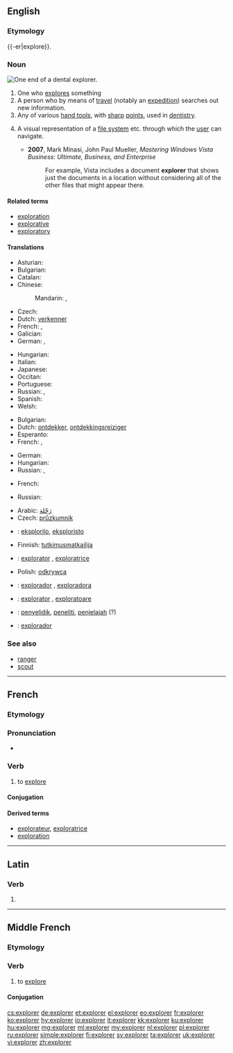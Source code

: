 ==English==
{{wikipedia|dab=explorer (disambiguation)|explorer}}
{{wikipedia}}

===Etymology===
{{-er|explore}}.

===Noun===
[[File:Dentalexplorer01croppedfiltered.jpg|thumb|upright|One end of a dental explorer.]]
{{en-noun}}

# One who [[explore]]s something
# A person who by means of [[travel]] (notably an [[expedition]]) searches out new information.
# Any of various [[hand tool]]s, with [[sharp]] [[point]]s, used in [[dentistry]].
# {{computing|graphical user interface}} A visual representation of a [[file system]] etc. through which the [[user]] can navigate.
#* '''2007''', Mark Minasi, John Paul Mueller, ''Mastering Windows Vista Business: Ultimate, Business, and Enterprise''
#*: For example, Vista includes a document '''explorer''' that shows just the documents in a location without considering all of the other files that might appear there.

====Related terms====
* [[exploration]]
* [[explorative]]
* [[exploratory]]

====Translations====
{{trans-top|person who explores}}
* Asturian: {{t-|ast|esplorador|m}}
* Bulgarian: {{t-|bg|изследовател|m|tr=izslédovatel|sc=Cyrl}}
* Catalan: {{t-|ca|explorador|m}}
* Chinese:
*: Mandarin: {{t|cmn|探險者|sc=Hani}}, {{t|cmn|探险者|tr=tànxiǎnzhě|sc=Hani}}
* Czech: {{t+|cs|průzkumník|m}}
* Dutch: [[verkenner]] {{m}}
* French: {{t+|fr|explorateur|m}}, {{t+|fr|exploratrice|f}}
* Galician: {{t-|gl|explorador|m}}
* German: {{t+|de|Forscher|m}}, {{t+|de|Forscherin|f}}
{{trans-mid}}
* Hungarian: {{t+|hu|felfedező}}
* Italian: {{t+|it|esploratore|m}}
* Japanese: {{t-|ja|探検家|tr=たんけんか, tankenka|sc=Jpan}}
* Occitan: {{t-|oc|explorator|m}}
* Portuguese: {{t+|pt|explorador|m}}
* Russian: {{t+|ru|исследователь|m|tr=isslédovatelʹ|sc=Cyrl}}, {{t+|ru|исследовательница|f|tr=isslédovatelʹnica|sc=Cyrl}}
* Spanish: {{t+|es|explorador|m}}
* Welsh: {{t-|cy|exploraste|f}}
{{trans-bottom}}

{{trans-top|person who by expedition seeks new information}}
* Bulgarian: {{t-|bg|изследовател|m|tr=izslédovatel|sc=Cyrl}}
* Dutch: [[ontdekker]], [[ontdekkingsreiziger]] {{m}}
* Esperanto: {{t-|eo|esploristo}}
* French: {{t+|fr|explorateur|m}}, {{t+|fr|exploratrice|f}}
{{trans-mid}}
* German: {{t+|de|Entdecker|m}}
* Hungarian: {{t+|hu|felfedező}}
* Russian: {{t+|ru|исследователь|m|tr=isslédovatelʹ|sc=Cyrl}}, {{t+|ru|исследовательница|f|tr=isslédovatelʹnica|sc=Cyrl}}
{{trans-bottom}}

{{trans-top|any of various tools in dentistry}}
* French: {{t+|fr|sonde|f}}
{{trans-mid}}
* Russian: {{qualifier|зубной}} {{t+|ru|зонд|m|tr=zond|sc=Cyrl}}
{{trans-bottom}}

{{checktrans-top}}
* Arabic: [[رَحّلة]]
* Czech: [[průzkumník]] {{m}}
* {{ttbc|eo}}: [[eksplorilo]], [[eksploristo]]
* Finnish: [[tutkimusmatkailija]]
* {{ttbc|ia}}: [[explorator]] {{m}}, [[exploratrice]] {{f}}
{{trans-mid}}
* Polish: [[odkrywca]] {{m}}
* {{ttbc|pt}}: [[explorador]] {{m}}, [[exploradora]] {{f}}
* {{ttbc|ro}}: [[explorator]] {{m}}, [[exploratoare]] {{f}}
* {{ttbc|id}}: [[selidik|penyelidik]], [[teliti|peneliti]], [[jelajah|penjelajah]] (?)
* {{ttbc|es}}: [[explorador]]
{{trans-bottom}}

===See also===
* [[ranger]]
* [[scout]]

----

==French==

===Etymology===
{{etyl|la|fr}} {{term|exploro|explōrō|lang=la}}

===Pronunciation===
* {{audio|Fr-explorer.ogg|Audio}}

===Verb===
{{fr-verb}}

# to [[explore]]

====Conjugation====
{{fr-conj-er|explor|avoir}}

====Derived terms====
* [[explorateur]], [[exploratrice]]
* [[exploration#French|exploration]]

----

==Latin==

===Verb===
{{la-verb-form|explōrer}}

# {{conjugation of|exploro|explōrō|1|s|pres|pass|sub|lang=la}}

----

==Middle French==

===Etymology===
{{etyl|la|frm}} {{term|exploro|explōrō|lang=la}}

===Verb===
{{head|frm|verb}}

# to [[explore]]

====Conjugation====
{{frm-conj-er|explor}}

[[cs:explorer]]
[[de:explorer]]
[[et:explorer]]
[[el:explorer]]
[[eo:explorer]]
[[fr:explorer]]
[[ko:explorer]]
[[hy:explorer]]
[[io:explorer]]
[[it:explorer]]
[[kk:explorer]]
[[ku:explorer]]
[[hu:explorer]]
[[mg:explorer]]
[[ml:explorer]]
[[my:explorer]]
[[nl:explorer]]
[[pl:explorer]]
[[ru:explorer]]
[[simple:explorer]]
[[fi:explorer]]
[[sv:explorer]]
[[ta:explorer]]
[[uk:explorer]]
[[vi:explorer]]
[[zh:explorer]]
